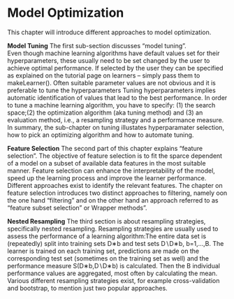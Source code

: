 # Model Optimization {#model-optim}
This chapter will introduce different approaches to model optimization. 

**Model Tuning**
The first sub-section discusses "model tuning".  
Even though machine learning algorithms have default values set for their hyperparameters, these usually need to be set changed by the user to achieve optimal performance.
If selected by the user they can be specified as explained on the tutorial page on learners – simply pass them to makeLearner(). 
Often suitable parameter values are not obvious and it is preferable to tune the hyperparameters
Tuning hyperparameters implies automatic identification of values that lead to the best performance.
In order to tune a machine learning algorithm, you have to specify: (1) the search space;(2) the optimization algorithm (aka tuning method) and (3) an evaluation method, i.e., a resampling strategy and a performance measure.
In summary, the sub-chapter on tuning illustates hyperparamater selection, how to pick an optimizing algorithm and how to automate tuning.  

**Feature Selection** 
The second part of this chapter explains "feature selection". 
The objective of feature selection is to fit the sparce dependent of a model on a subset of available data features in the most suitable manner.
Feature selection can enhance the interpretability of the model, speed up the learning process and improve the learner performance.
Different approaches exist to identify the relevant features.
The chapter on feature selection introduces two distinct approaches to filtering, namely oon the one hand "filtering" and on the other hand  an approach referred to as "feature subset selection" or Wrapper methods".

**Nested Resampling**
The third section is about resampling strategies, specifically nested resampling. 
Resampling strategies are usually used to assess the performance of a learning algorithm:The entire data set is (repeatedly) split into training sets D∗b and test sets D∖D∗b, b=1,…,B.
The learner is trained on each training set, predictions are made on the corresponding test set (sometimes on the training set as well) and the performance measure S(D∗b,D∖D∗b) is calculated.
Then the B individual performance values are aggregated, most often by calculating the mean. Various different resampling strategies exist, for example cross-validation and bootstrap, to mention just two popular approaches.

